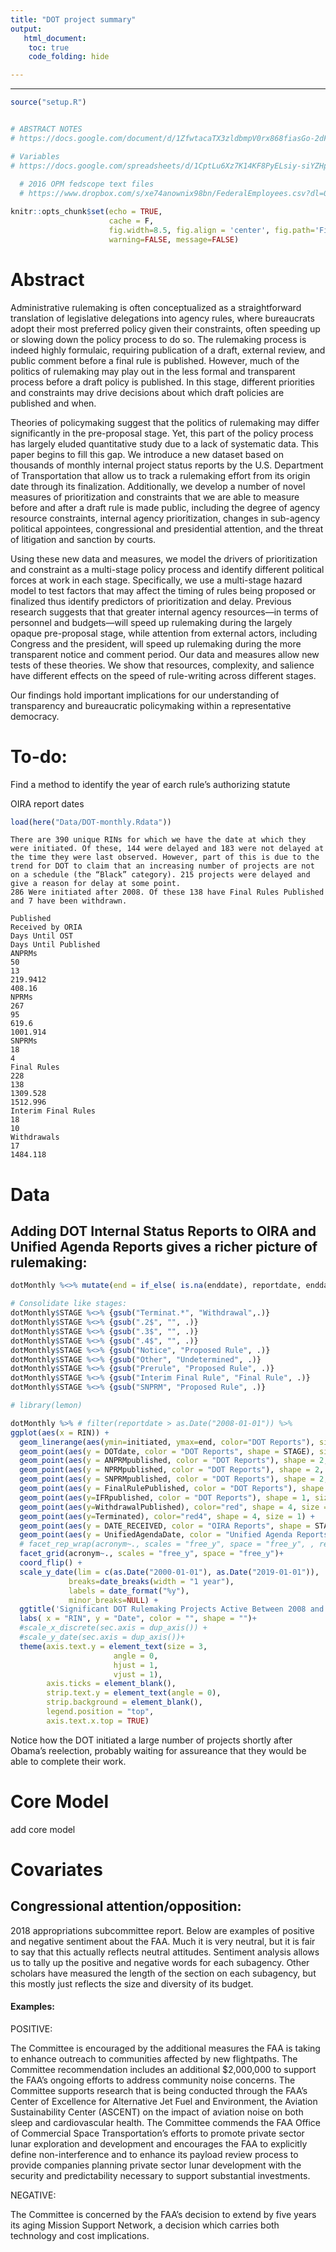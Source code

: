 ```yaml
---
title: "DOT project summary"
output: 
   html_document:
    toc: true
    code_folding: hide

---
```

---

```r
source("setup.R")


# ABSTRACT NOTES
# https://docs.google.com/document/d/1ZfwtacaTX3zldbmpV0rx868fiasGo-2dF3ZMkSWYk6s/edit?usp=sharing

# Variables
# https://docs.google.com/spreadsheets/d/1CptLu6Xz7K14KF8PyELsiy-siYZHpi5jjmS9hMyO1xM/edit?usp=sharing
  
  # 2016 OPM fedscope text files
  # https://www.dropbox.com/s/xe74anownix98bn/FederalEmployees.csv?dl=0
```

```r
knitr::opts_chunk$set(echo = TRUE, 
                      cache = F, 
                      fig.width=8.5, fig.align = 'center', fig.path='Figs/',
                      warning=FALSE, message=FALSE)
```

# Abstract

Administrative rulemaking is often conceptualized as a straightforward translation of legislative delegations into agency rules, where bureaucrats adopt their most preferred policy given their constraints, often speeding up or slowing down the policy process to do so. The rulemaking process is indeed highly formulaic, requiring publication of a draft, external review, and public comment before a final rule is published. However, much of the politics of rulemaking may play out in the less formal and transparent process before a draft policy is published. In this stage, different priorities and constraints may drive decisions about which draft policies are published and when.

Theories of policymaking suggest that the politics of rulemaking may differ significantly in the pre-proposal stage. Yet, this part of the policy process has largely eluded quantitative study due to a lack of systematic data. This paper begins to fill this gap. We introduce a new dataset based on thousands of monthly internal project status reports by the U.S. Department of Transportation that allow us to track a rulemaking effort from its origin date through its finalization.  Additionally, we develop a number of novel measures of prioritization and constraints that we are able to measure before and after a draft rule is made public,  including the degree of agency resource constraints, internal agency prioritization, changes in sub-agency political appointees, congressional and presidential attention, and the threat of litigation and sanction by courts.

Using these new data and measures, we model the drivers of prioritization and constraint as a multi-stage policy process and identify different political forces at work in each stage. Specifically, we use a multi-stage hazard model to test factors that may affect the timing of rules being proposed or finalized thus identify predictors of prioritization and delay. Previous research suggests that that greater internal agency resources—in terms of personnel and budgets—will speed up rulemaking during the largely opaque pre-proposal stage, while attention from external actors, including Congress and the president, will speed up rulemaking during the more transparent notice and comment period. Our data and measures allow new tests of these theories. We show that resources, complexity, and salience have different effects on the speed of rule-writing across different stages.

Our findings hold important implications for our understanding of transparency and bureaucratic policymaking within a representative democracy.

# To-do:

Find a method to identify the year of earch rule's authorizing statute

OIRA report dates 


```r
load(here("Data/DOT-monthly.Rdata"))
```
```asis
There are 390 unique RINs for which we have the date at which they were initiated. Of these, 144 were delayed and 183 were not delayed at the time they were last observed. However, part of this is due to the trend for DOT to claim that an increasing number of projects are not on a schedule (the “Black” category). 215 projects were delayed and give a reason for delay at some point.
286 Were initiated after 2008. Of these 138 have Final Rules Published and 7 have been withdrawn.

Published
Received by ORIA
Days Until OST
Days Until Published
ANPRMs
50
13
219.9412
408.16
NPRMs
267
95
619.6
1001.914
SNPRMs
18
4
Final Rules
228
138
1309.528
1512.996
Interim Final Rules
18
10
Withdrawals
17
1484.118
```


# Data

## Adding DOT Internal Status Reports to OIRA and Unified Agenda Reports gives a richer picture of rulemaking:
```r
dotMonthly %<>% mutate(end = if_else( is.na(enddate), reportdate, enddate) )

# Consolidate like stages:
dotMonthly$STAGE %<>% {gsub("Terminat.*", "Withdrawal",.)}
dotMonthly$STAGE %<>% {gsub(".2$", "", .)}
dotMonthly$STAGE %<>% {gsub(".3$", "", .)}
dotMonthly$STAGE %<>% {gsub(".4$", "", .)}
dotMonthly$STAGE %<>% {gsub("Notice", "Proposed Rule", .)}
dotMonthly$STAGE %<>% {gsub("Other", "Undetermined", .)}
dotMonthly$STAGE %<>% {gsub("Prerule", "Proposed Rule", .)}
dotMonthly$STAGE %<>% {gsub("Interim Final Rule", "Final Rule", .)}
dotMonthly$STAGE %<>% {gsub("SNPRM", "Proposed Rule", .)}

# library(lemon)

dotMonthly %>% # filter(reportdate > as.Date("2008-01-01")) %>%
ggplot(aes(x = RIN)) + 
  geom_linerange(aes(ymin=initiated, ymax=end, color="DOT Reports"), size=.1) +
  geom_point(aes(y = DOTdate, color = "DOT Reports", shape = STAGE), size = .5) +
  geom_point(aes(y = ANPRMpublished, color = "DOT Reports"), shape = 2, size = .5) +
  geom_point(aes(y = NPRMpublished, color = "DOT Reports"), shape = 2, size = .5) +
  geom_point(aes(y = SNPRMpublished, color = "DOT Reports"), shape = 2, size = .5) +
  geom_point(aes(y = FinalRulePublished, color = "DOT Reports"), shape = 1, size = .5) +
  geom_point(aes(y=IFRpublished, color = "DOT Reports"), shape = 1, size = .5) +
  geom_point(aes(y=WithdrawalPublished), color="red", shape = 4, size = 1) +
  geom_point(aes(y=Terminated), color="red4", shape = 4, size = 1) +
  geom_point(aes(y = DATE_RECEIVED, color = "OIRA Reports", shape = STAGE), size = .5) +
  geom_point(aes(y = UnifiedAgendaDate, color = "Unified Agenda Reports", shape = STAGE), size = .5) +
  # facet_rep_wrap(acronym~., scales = "free_y", space = "free_y", , repeat.tick.labels = 'left')+
  facet_grid(acronym~., scales = "free_y", space = "free_y")+
  coord_flip() +
  scale_y_date(lim = c(as.Date("2000-01-01"), as.Date("2019-01-01")),
             breaks=date_breaks(width = "1 year"), 
             labels = date_format("%y"),
             minor_breaks=NULL) + 
  ggtitle('Significant DOT Rulemaking Projects Active Between 2008 and 2017') + 
  labs( x = "RIN", y = "Date", color = "", shape = "")+
  #scale_x_discrete(sec.axis = dup_axis()) + 
  #scale_y_date(sec.axis = dup_axis())+
  theme(axis.text.y = element_text(size = 3,
                       angle = 0,
                       hjust = 1,
                       vjust = 1),
        axis.ticks = element_blank(),
        strip.text.y = element_text(angle = 0),
        strip.background = element_blank(),
        legend.position = "top",
        axis.text.x.top = TRUE) 
```

Notice how the DOT initiated a large number of projects shortly after Obama's reelection, probably waiting for assureance that they would be able to complete their work.  



# Core Model

add core model




# Covariates

## Congressional attention/opposition: 

2018 appropriations subcommittee report. Below are examples of positive and negative sentiment about the FAA. Much it is very neutral, but it is fair to say that this actually reflects neutral attitudes. Sentiment analysis allows us to tally up the positive and negative words for each subagency. Other scholars have measured the length of the section on each subagency, but this mostly just reflects the size and diversity of its budget.

#### Examples:

POSITIVE: 

The Committee is encouraged 
by the additional measures the FAA is taking to enhance 
outreach to communities affected by new flightpaths. The 
Committee recommendation includes an additional $2,000,000 to 
support the FAA's ongoing efforts to address community noise 
concerns.
The Committee supports 
research that is being conducted through the FAA's Center of 
Excellence for Alternative Jet Fuel and Environment, the 
Aviation Sustainability Center (ASCENT) on the impact of 
aviation noise on both sleep and cardiovascular health.
The Committee commends the FAA Office 
of Commercial Space Transportation's efforts to promote private 
sector lunar exploration and development and encourages the FAA 
to explicitly define non-interference and to enhance its 
payload review process to provide companies planning private 
sector lunar development with the security and predictability 
necessary to support substantial investments. 

NEGATIVE:

The Committee is concerned by the FAA's decision to 
extend by five years its aging Mission Support Network, a 
decision which carries both technology and cost implications. 

